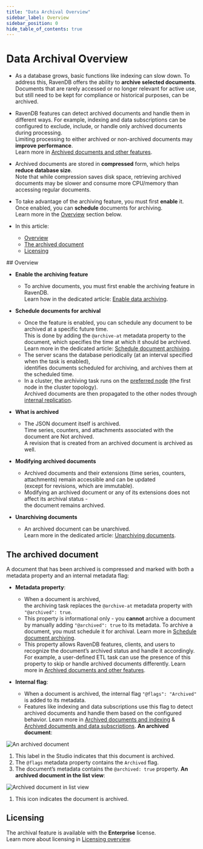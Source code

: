 ```yaml
---
title: "Data Archival Overview"
sidebar_label: Overview
sidebar_position: 0
hide_table_of_contents: true
---
```



# Data Archival Overview
<Admonition type="note" title="Note">

* As a database grows, basic functions like indexing can slow down.
  To address this, RavenDB offers the ability to **archive selected documents**.
  Documents that are rarely accessed or no longer relevant for active use, but still need to be kept for compliance or historical purposes, can be archived. 

* RavenDB features can detect archived documents and handle them in different ways.
  For example, indexing and data subscriptions can be configured to exclude, include, or handle only archived documents during processing.  
  Limiting processing to either archived or non-archived documents may **improve performance**.  
  Learn more in [Archived documents and other features](../data-archival/archived-documents-and-other-features.mdx).

* Archived documents are stored in **compressed** form, which helps **reduce database size**.  
  Note that while compression saves disk space, retrieving archived documents may be slower and consume more CPU/memory than accessing regular documents.

* To take advantage of the archiving feature, you must first **enable** it.  
  Once enabled, you can **schedule** documents for archiving.  
  Learn more in the [Overview](../data-archival/overview.mdx#overview) section below.
* In this article:  
  * [Overview](../data-archival/overview.mdx#overview)  
  * [The archived document](../data-archival/overview.mdx#the-archived-document)  
  * [Licensing](../data-archival/overview.mdx#licensing)

</Admonition>
## Overview

* **Enable the archiving feature**  
  * To archive documents, you must first enable the archiving feature in RavenDB.  
    Learn how in the dedicated article: [Enable data archiving](../data-archival/enable-data-archiving.mdx).

* **Schedule documents for archival**
  * Once the feature is enabled, you can schedule any document to be archived at a specific future time.  
    This is done by adding the `@archive-at` metadata property to the document, which specifies the time at which it should be archived.
    Learn more in the dedicated article: [Schedule document archiving](../data-archival/schedule-document-archiving.mdx).  
  * The server scans the database periodically (at an interval specified when the task is enabled),  
    identifies documents scheduled for archiving, and archives them at the scheduled time.
  * In a cluster, the archiving task runs on the [preferred node](../client-api/configuration/load-balance/overview.mdx#the-preferred-node) (the first node in the cluster topology).  
    Archived documents are then propagated to the other nodes through [internal replication](../server/clustering/replication/replication-overview.mdx#internal-replication).  

* **What is archived**  
  * The JSON document itself is archived.  
    Time series, counters, and attachments associated with the document are Not archived.  
    A revision that is created from an archived document is archived as well.

* **Modifying archived documents**
    * Archived documents and their extensions (time series, counters, attachments) remain accessible and can be updated  
      (except for revisions, which are immutable).
    * Modifying an archived document or any of its extensions does not affect its archival status -  
      the document remains archived.

* **Unarchiving documents**  
  * An archived document can be unarchived.  
    Learn more in the dedicated article: [Unarchiving documents](../data-archival/unarchiving-documents.mdx).  



## The archived document

A document that has been archived is compressed and marked with both a metadata property and an internal metadata flag:

* **Metadata property**:
   * When a document is archived,  
     the archiving task replaces the `@archive-at` metadata property with `"@archived": true`.    
   * This property is informational only - you **cannot** archive a document by manually adding `"@archived": true` to its metadata.
     To archive a document, you must schedule it for archival. Learn more in [Schedule document archiving](../data-archival/schedule-document-archiving.mdx).
   * This property allows RavenDB features, clients, and users to recognize the document’s archived status and handle it accordingly.
     For example, a user-defined ETL task can use the presence of this property to skip or handle archived documents differently.
     Learn more in [Archived documents and other features](../data-archival/archived-documents-and-other-features.mdx).

* **Internal flag**:
  * When a document is archived, the internal flag `"@flags": "Archived"` is added to its metadata.
  * Features like indexing and data subscriptions use this flag to detect archived documents and handle them based on the configured behavior.
    Learn more in [Archived documents and indexing](../data-archival/archived-documents-and-other-features.mdx#archived-documents-and-indexing) & 
    [Archived documents and data subscriptions](../data-archival/archived-documents-and-other-features.mdx#archived-documents-and-subscriptions).
**An archived document**:  

![An archived document](./assets/an-archived-document.png)

1. This label in the Studio indicates that this document is archived.
2. The `@flags` metadata property contains the `Archived` flag.
3. The document’s metadata contains the `@archived: true` property.
**An archived document in the list view**:  

![Archived document in list view](./assets/archived-document-in-list-view.png)

1. This icon indicates the document is archived.



## Licensing

The archival feature is available with the **Enterprise** license.  
Learn more about licensing in [Licensing overview](../start/licensing/licensing-overview.mdx).  



